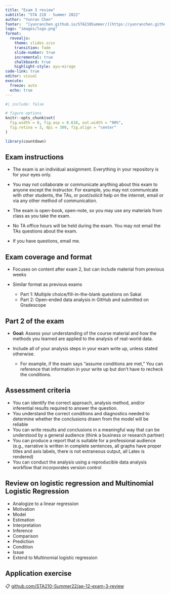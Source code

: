```yaml
---
title: "Exam 3 review"
subtitle: "STA 210 - Summer 2022"
author: "Yunran Chen"
footer:  "[yunranchen.github.io/STA210Summer/](https://yunranchen.github.io/STA210Summer/)"
logo: "images/logo.png"
format: 
  revealjs:
    theme: slides.scss
    transition: fade
    slide-number: true
    incremental: true 
    chalkboard: true
    highlight-style: ayu-mirage
code-link: true
editor: visual
execute:
  freeze: auto
  echo: true
---
```


```r
#| include: false

# figure options
knitr::opts_chunk$set(
  fig.width = 8, fig.asp = 0.618, out.width = "90%",
  fig.retina = 3, dpi = 300, fig.align = "center"
)

library(countdown)
```

## Exam instructions {.smaller}

-   The exam is an individual assignment. Everything in your repository is for your eyes only.

-   You may not collaborate or communicate anything about this exam to anyone except the instructor. For example, you may not communicate with other students, the TAs, or post/solicit help on the internet, email or via any other method of communication.

-   The exam is open-book, open-note, so you may use any materials from class as you take the exam.

-   No TA office hours will be held during the exam. You may not email the TAs questions about the exam.

-   If you have questions, email me.

## Exam coverage and format

-   Focuses on content after exam 2, but can include material from previous weeks

-   Similar format as previous exams

    -   Part 1: Multiple choice/fill-in-the-blank questions on Sakai
    -   Part 2: Open-ended data analysis in GitHub and submitted on Gradescope

## Part 2 of the exam

-   **Goal:** Assess your understanding of the course material and how the methods you learned are applied to the analysis of real-world data.

-   Include all of your analysis steps in your exam write up, unless stated otherwise.

    -   For example, if the exam says "assume conditions are met," You can reference that information in your write up but don't have to recheck the conditions.

## Assessment criteria {.smaller}

-   You can identify the correct approach, analysis method, and/or inferential results required to answer the question.
-   You understand the correct conditions and diagnostics needed to determine whether the conclusions drawn from the model will be reliable
-   You can write results and conclusions in a meaningful way that can be understood by a general audience (think a business or research partner)
-   You can produce a report that is suitable for a professional audience (e.g., narrative is written in complete sentences, all graphs have proper titles and axis labels, there is not extraneous output, all Latex is rendered)
-   You can conduct the analysis using a reproducible data analysis workflow that incorporates version control

## Review on logistic regression and Multinomial Logistic Regression

-   Analogize to a linear regression
-   Motivation
-   Model 
-   Estimation
-   Interpretation
-   Inference
-   Comparison
-   Prediction
-   Condition
-   Issue
-   Extend to Multinomial logistic regression

## Application exercise

::: appex
📋 [github.com/STA210-Summer22/ae-12-exam-3-review](https://yunranchen.github.io/STA210Summer/ae/ae-12-exam-3-review.html)
:::
